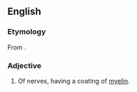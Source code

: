 ==English==

===Etymology===
From {{suffix|en|myelin|ated}}.

===Adjective===
{{en-adj}}

# {{lb|en|anatomy}} Of nerves, having a coating of [[myelin]].